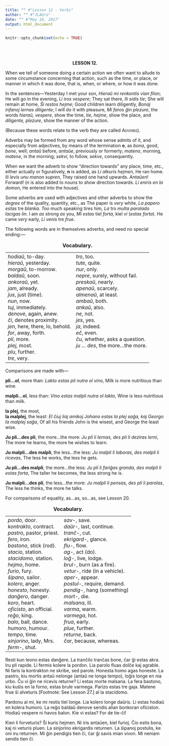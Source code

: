 ```yaml
---
title: "" #"Lesson 12 - Verbs"
author: "" #"JLAUro"
date: "" #"May 18, 2017"
output: html_document
---
```


```r
knitr::opts_chunk$set(echo = TRUE)
```

<br/><br/>

<!-- =============================031.png============================ -->
<center><b>LESSON 12.</b></center>

<p>When we tell of someone doing a certain action we often want
to allude to some circumstance concerning that action, such as
the time, or place, or manner in which it was done, that is,
when, or where, or how it was done.</p>

<p>In the sentences&mdash;Yesterday I met your son,
<i>Hiera&#365; mi renkontis vian filon</i>; He will go in the
evening, <i>Li iros vespere</i>; They sat there, <i>Ili sidis
tie</i>; She will remain at home, <i>&#348;i restos hejme</i>;
Good children learn diligently, <i>Bonaj infanoj lernas
diligente</i>; I will do it with pleasure, <i>Mi faros &#285;in
plezure</i>, the words <i>hiera&#365;, vespere</i>, show the
time, <i>tie, hejme</i>, show the place, and <i>diligente,
plezure</i>, show the manner of the action.</p>

<p>
<!-- no, *not* italicized like other earlier similar statements -->
(Because these words relate to the verb they are called <span
style="font-variant: small-caps">Adverbs</span>).</p>

<p>Adverbs may be formed from any word whose sense admits of it,
and especially from adjectives, by means of the termination
<b>e</b>, as <i>bona</i>, good, <i>bone</i>, well;
<i>anta&#365;</i> before, <i>anta&#365;e</i>, previously or
formerly; <i>mateno</i>, morning, <i>matene</i>, in the morning;
<i>sekvi</i>, to follow, <i>sekve</i>, consequently.</p>

<p>When we want the adverb to show "direction towards" any place,
time, etc., either actually or figuratively, <b>n</b> is added,
as <i>Li alkuris hejmen</i>, He ran home. <i>Ili levis unu manon
supren</i>, They raised one hand upwards. <i>Anta&#365;en</i>!
Forward! (<i>n</i> is also added to nouns to show direction
towards. <i>Li eniris en la domon</i>, He entered into the
house).</p>

<p>Some adverbs are used with adjectives and other adverbs to
show the <i>degree</i> of the quality, quantity, etc., as The
paper is <i>very</i> white, <i>La papero estas</i> tre
<i>blanka</i>. <i>Too</i> much speaking tires him, <i>La</i> tro
<i>multa parolado lacigas lin</i>. I am <i>as</i> strong
<i>as</i> you, <i>Mi estas</i> tiel <i>forta</i>, kiel <i>vi</i>
(<i>estas forta</i>). He came <i>very</i> early, <i>Li venis</i>
tre <i>frue</i>.</p>

<!-- =============================032.png============================ -->
<p>The following words are in themselves adverbs, and need no
special ending:&mdash;</p>

<center>
<table cellspacing="8">
<caption><b>Vocabulary.</b></caption>

<tr>
<td nowrap valign="top"><i>hodia&#365;</i>, to-day.<br>
 <i>hiera&#365;</i>, yesterday.<br>
 <i>morga&#365;</i>, to-morrow.<br>
 <i>balda&#365;</i>, soon.<br>
 <i>ankora&#365;</i>, yet.<br>
 <i>jam</i>, already.<br>
 <i>&#309;us</i>, just (time).<br>
 <i>nun</i>, now.<br>
 <i>tuj</i>, immediately.<br>
 <i>denove</i>, again, anew.<br>
 <i>&#265;i</i>, denotes proximity.<br>
 <i>jen</i>, here, there, lo, behold.<br>
 <i>for</i>, away, forth.<br>
 <i>pli</i>, more.<br>
 <i>plej</i>, most.<br>
 <i>plu</i>, further.<br>
 <i>tre</i>, very.</td>
<td nowrap valign="top"><i>tro</i>, too.<br>
 <i>tute</i>, quite.<br>
 <i>nur</i>, only.<br>
 <i>nepre</i>, surely, without fail.<br>
 <i>preska&#365;</i>, nearly.<br>
 <i>apena&#365;</i>, scarcely.<br>
 <i>almena&#365;</i>, at least.<br>
 <i>amba&#365;</i>, both.<br>
 <i>anka&#365;</i>, also.<br>
 <i>ne</i>, not.<br>
 <i>jes</i>, yes.<br>
 <i>ja</i>, indeed.<br>
 <i>e&#265;</i>, even.<br>
 <i>&#265;u</i>, whether, asks a question.<br>
 <i>ju ... des</i>, the more...the more.</td>
</tr>
</table>
</center>

<p>Comparisons are made with&mdash;</p>

<p><b>pli...ol</b>, more than: <i>Lakto estas pli nutra ol
vino</i>, Milk is more nutritious than wine.</p>

<p><b>malpli...ol</b>, less than: <i>Vino estas malpli nutra ol
lakto</i>, Wine is less nutritious than milk.</p>

<p><b>la plej</b>, the most,<br>
<b>la malplej</b>, the least: <i>El &#265;iuj liaj amikoj Johano
estas la plej sa&#285;a, kaj Georgo la malplej sa&#285;a</i>, Of
all his friends John is the wisest, and George the least
wise.</p>

<p><b>Ju pli...des pli</b>, the more...the more: <i>Ju pli li
lernas, des pli li deziras lerni</i>, The more he learns, the
more he wishes to learn.</p>

<p><b>Ju malpli...des malpli</b>, the less...the less: <i>Ju
malpli li laboras, des malpli li ricevas</i>, The less he works,
the less he gets.</p>

<!-- =============================033.png============================ -->
<p><b>Ju pli...des malpli</b>, the more...the less: <i>Ju pli li
fari&#285;as granda, des malpli li estas forta</i>, The taller he
becomes, the less strong he is.</p>

<p><b>Ju malpli...des pli</b>, the less...the more: <i>Ju malpli
li pensas, des pli li parolas</i>, The less he thinks, the more
he talks.</p>

<p>For comparisons of equality, as...as, so...as, see Lesson
20.</p>

<center>
<table cellspacing="8">
<caption><b>Vocabulary.</b></caption>

<tr>
<td nowrap valign="top"><i>pordo</i>, door.<br>
 <i>kontrakto</i>, contract.<br>
 <i>pastro</i>, pastor, priest.<br>
 <i>fero</i>, iron.<br>
 <i>bastono</i>, stick (rod).<br>
 <i>stacio</i>, station.<br>
 <i>stacidomo</i>, station.<br>
 <i>hejmo</i>, home.<br>
 <i>furio</i>, fury.<br>
 <i>&#349;ipano</i>, sailor.<br>
 <i>kolero</i>, anger.<br>
 <i>honesto</i>, honesty.<br>
 <i>dan&#285;ero</i>, danger.<br>
 <i>koro</i>, heart.<br>
 <i>oficisto</i>, an official.<br>
 <i>re&#285;o</i>, king.<br>
 <i>balo</i>, ball, dance.<br>
 <i>humoro</i>, humour.<br>
 <i>tempo</i>, time.<br>
 <i>sinjorino</i>, lady, Mrs.<br>
 <i>ferm-</i>, shut.</td>
<td nowrap valign="top"><i>sav</i>-, save.<br>
 <i>da&#365;r</i>-, last, continue.<br>
 <i>tran&#265;</i>-, cut.<br>
 <i>ekrigard</i>-, glance.<br>
 <i>flu</i>-, flow.<br>
 <i>ag</i>-, act (do).<br>
 <i>lo&#285;</i>-, live, lodge.<br>
 <i>brul</i>-, burn (as a fire).<br>
 <i>vetur</i>-, ride (in a vehicle).<br>
 <i>aper</i>-, appear.<br>
 <i>postul</i>-, require, demand.<br>
 <i>pendig</i>-, hang (something)<br>
 <i>mort</i>-, die.<br>
 <i>malsana</i>, ill.<br>
 <i>varma</i>, warm.<br>
 <i>varmega</i>, hot.<br>
 <i>frua</i>, early.<br>
 <i>plue</i>, further.<br>
 <i>returne</i>, back.<br>
 <i>&#265;ar</i>, because, whereas.</td>
</tr>
</table>
</center>

<!-- =============================034.png============================ -->
<p>Resti kun leono estas dan&#285;ere. La tran&#265;ilo
tran&#265;as bone, &#265;ar &#285;i estas akra. Iru pli rapide.
Li fermis kolere la pordon. Lia parolo fluas dol&#265;e kaj
agrable. Ni faris la kontrakton ne skribe, sed parole. Honesta
homo agas honeste. La pastro, kiu mortis anta&#365; nelonge
(anta&#365; ne longa tempo), lo&#285;is longe en nia urbo.
&#264;u vi &#285;in ne ricevis returne? Li estas morte malsana.
La fera bastono, kiu ku&#349;is en la forno, estas brule varmega.
Parizo estas tre gaja. Matene frue &#349;i alveturis [Footnote:
See Lesson 27.] al la stacidomo.</p>

<p>Pardonu al mi, ke mi restis tiel longe. Lia kolero longe
da&#365;ris. Li estas hodia&#365; en kolera humoro. La re&#285;o
balda&#365; denove sendis alian bonkoran oficiston. Hodia&#365;
vespere ni havos balon. Kie vi estas? For de tie-&#265;i!</p>

<p>Kien li forveturis? &#348;i kuris hejmen. Ni iris
anta&#365;en, kiel furioj. &#264;io estis bona, kaj ni veturis
pluen. La sinjorino ekrigardis returnen. La &#349;ipanoj
postulis, ke oni iru returnen. Mi &#285;in pendigis tien &#265;i,
&#265;ar &#285;i savis mian vivon. Mi neniam sendis tien
&#265;i.</p>

